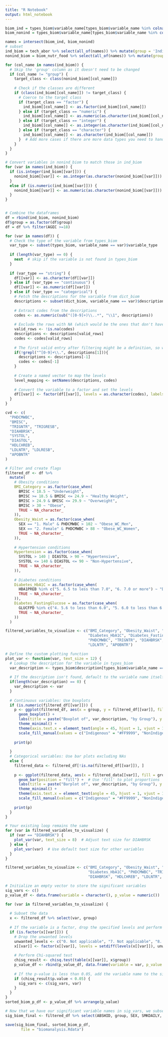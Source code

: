 ---
title: "R Notebook"
output: html_notebook
---


```{r}
biom_ind = types_biom$variable_name[types_biom$variable_name %in% colnames(tech_abor)]
biom_nonind = types_biom$variable_name[types_biom$variable_name %in% colnames(biom_nutr_food)]

names = intersect(biom_ind, biom_nonind)
# subset 
ind_biom = tech_abor %>% select(all_of(names)) %>% mutate(group = 'Indigenous')
nonind_biom = biom_nutr_food %>% select(all_of(names)) %>% mutate(group = 'NonIndigenous')
```


```{r}

for (col_name in names(ind_biom)) {
  # Skip the 'group' column as it doesn't need to be changed
  if (col_name != "group") {
    target_class <- class(nonind_biom[[col_name]])
    
    # Check if the classes are different
    if (class(ind_biom[[col_name]]) != target_class) {
      # Coerce to the target class
      if (target_class == "factor") {
        ind_biom[[col_name]] <- as.factor(ind_biom[[col_name]])
      } else if (target_class == "numeric") {
        ind_biom[[col_name]] <- as.numeric(as.character(ind_biom[[col_name]]))  # Convert to character first to avoid potential issues
      } else if (target_class == "integer") {
        ind_biom[[col_name]] <- as.integer(as.character(ind_biom[[col_name]]))  # Convert to character first
      } else if (target_class == "character") {
        ind_biom[[col_name]] <- as.character(ind_biom[[col_name]])
      }  # Add more cases if there are more data types you need to handle
    }
  }
}

```




```{r}
# Convert variables in nonind_biom to match those in ind_biom
for (var in names(ind_biom)) {
  if (is.integer(ind_biom[[var]])) {
    nonind_biom[[var]] <- as.integer(as.character(nonind_biom[[var]]))
  } 
  else if (is.numeric(ind_biom[[var]])) {
    nonind_biom[[var]] <- as.numeric(as.character(nonind_biom[[var]]))
  }
}


# Combine the dataframes
df = rbind(ind_biom, nonind_biom)
df$group = as.factor(df$group)
df = df %>% filter(AGEC >=18)

```



```{r}
for (var in names(df)) {
  # Check the type of the variable from types_biom
  var_type <- subset(types_biom, variable_name == var)$variable_type
  
  if (length(var_type) == 0) {
    next  # skip if the variable is not found in types_biom
  }
  
  if (var_type == "string") {
    df[[var]] <- as.character(df[[var]])
  } else if (var_type == "continuous") {
    df[[var]] <- as.numeric(df[[var]])
  } else if (var_type == "categorical") {
    # Fetch the descriptions for the variable from dict_biom
    descriptions <- subset(dict_biom, variable_name == var)$description
    
    # Extract codes from the descriptions
    codes <- as.numeric(sub("([0-9]+)\\..*", "\\1", descriptions))
    
    # Exclude the rows with NA (which would be the ones that don't have codes)
    valid_rows <- !is.na(codes)
    descriptions <- descriptions[valid_rows]
    codes <- codes[valid_rows]
    
    # The first valid entry after filtering might be a definition, so we should check and remove it
    if(!grepl("^[0-9]+\\.", descriptions[1])){
      descriptions <- descriptions[-1]
      codes <- codes[-1]
    }
    
    # Create a named vector to map the levels
    level_mapping <- setNames(descriptions, codes)
    
    # Convert the variable to a factor and set the levels
    df[[var]] <- factor(df[[var]], levels = as.character(codes), labels = descriptions)
  }
}
```

```{r}
cvd <- c(
  "PHDCMWBC",
  "BMISC",
  "TRIGNTR", "TRIGRESB",
  "DIAHBRSK",
  "SYSTOL",
  "DIASTOL",
  "HDLCHREB",
  "LDLNTR", "LDLRESB",
  "APOBNTR"
)
```



```{r}

# Filter and create flags
filtered_df <- df %>%
  mutate(
    # Obesity conditions
    BMI_Category = as.factor(case_when(
      BMISC < 18.5 ~ "Underweight",
      BMISC >= 18.5 & BMISC <= 24.9 ~ "Healthy Weight",
      BMISC > 24.9 & BMISC <= 29.9 ~ "Overweight",
      BMISC > 30 ~ "Obese",
      TRUE ~ NA_character_
    )),
    Obesity_Waist = as.factor(case_when(
      SEX == "1. Male" & PHDCMWBC > 102 ~ "Obese_WC_Men",
      SEX == "2. Female" & PHDCMWBC > 88 ~ "Obese_WC_Women",
      TRUE ~ NA_character_
    )),
    
    # Hypertension conditions
    Hypertension = as.factor(case_when(
      SYSTOL > 140 | DIASTOL > 90 ~ "Hypertensive",
      SYSTOL <= 140 & DIASTOL <= 90 ~ "Non-Hypertensive",
      TRUE ~ NA_character_
    )),
    
    # Diabetes conditions
    Diabetes_HbA1C = as.factor(case_when(
      HBA1PREB %in% c("5. 6.5 to less than 7.0", "6. 7.0 or more") ~ "Diabetic",
      TRUE ~ NA_character_
    )),
    Diabetes_FastingGlucose = as.factor(case_when(
      GLUCFPD %in% c("4. 5.6 to less than 6.0", "5. 6.0 to less than 6.9") ~ "Impaired Fasting Glucose",
      TRUE ~ NA_character_
    ))
  )

```



```{r}
filtered_variables_to_visualize <- c("BMI_Category", "Obesity_Waist", "Hypertension", 
                                     "Diabetes_HbA1C", "Diabetes_FastingGlucose", 
                                     "PHDCMWBC", "TRIGNTR", "DIAHBRSK", "HDLCHREB", 
                                     "LDLNTR", "APOBNTR")


```

```{r}
# Define the custom plotting function
plot_var <- function(var, text_size = 12) {
  # Lookup the description for the variable in types_biom
  var_description <- types_biom$description[types_biom$variable_name == var]
  
  # If the description isn't found, default to the variable name itself
  if(length(var_description) == 0) {
    var_description <- var
  }
  
  # Continuous variables: Use boxplots
  if (is.numeric(filtered_df[[var]])) {
    p <- ggplot(filtered_df, aes(x = group, y = filtered_df[[var]], fill = group)) +
      geom_boxplot() +
      labs(title = paste("Boxplot of", var_description, "by Group"), y = var, x = "Group") +
      theme_minimal() +
      theme(axis.text.x = element_text(angle = 45, hjust = 1, vjust = 1, size = text_size)) +
      scale_fill_manual(values = c("Indigenous" = "#FF9999", "NonIndigenous" = "#99CCFF"))
    
    print(p)
    
  }
  # Categorical variables: Use bar plots excluding NAs
  else {
    filtered_data <- filtered_df[!is.na(filtered_df[[var]]), ]
    
    p <- ggplot(filtered_data, aes(x = filtered_data[[var]], fill = group)) +
      geom_bar(position = "fill") +  # Use 'fill' to plot proportions
      labs(title = paste("Barplot of", var_description, "by Group"), y = "Proportion", x = var) +
      theme_minimal() +
      theme(axis.text.x = element_text(angle = 45, hjust = 1, vjust = 1, size = text_size)) +
      scale_fill_manual(values = c("Indigenous" = "#FF9999", "NonIndigenous" = "#99CCFF"))
    
    print(p)
  }
}

# Your existing loop remains the same
for (var in filtered_variables_to_visualize) {
  if (var == "DIAHBRSK") {
    plot_var(var, text_size = 8)  # Adjust text size for DIAHBRSK
  } else {
    plot_var(var)  # Use default text size for other variables
  }
}

```

```{r}
filtered_variables_to_visualize <- c("BMI_Category", "Obesity_Waist", "Hypertension", 
                                     "Diabetes_HbA1C", "PHDCMWBC", "TRIGNTR", 
                                     "DIAHBRSK", "HDLCHREB", "LDLNTR", "APOBNTR")

# Initialize an empty vector to store the significant variables
sig_vars <- c()
p_value_df <- data.frame(variable = character(), p_value = numeric())

for (var in filtered_variables_to_visualize) {
  
  # Subset the data
  x <- filtered_df %>% select(var, group)
  
  # If the variable is a factor, drop the specified levels and perform statistical testing
  if (is.factor(x[[var]])) {
    # Drop the unwanted levels
    unwanted_levels <- c("0. Not applicable", "7. Not applicable", "8. Not reported")
    x[[var]] <- factor(x[[var]], levels = setdiff(levels(x[[var]]), unwanted_levels))
    
    # Perform Chi-squared test
    chisq_result <- chisq.test(table(x[[var]], x$group))
    p_value_df <- rbind(p_value_df, data.frame(variable = var, p_value = chisq_result$p.value))
    
    # If the p-value is less than 0.05, add the variable name to the sig_vars vector
    if (chisq_result$p.value < 0.05) {
      sig_vars <- c(sig_vars, var)
    }
  }
}
sorted_biom_p_df <- p_value_df %>% arrange(p_value)

# Now that we have our significant variable names in sig_vars, we subset the original dataframe
sig_biom_final <- filtered_df %>% select(ABSHID, group, SEX, SMKDAILY, all_of(sig_vars))
```


```{r}
save(sig_biom_final, sorted_biom_p_df,
       file = "biomanalysis.Rdata")

```





